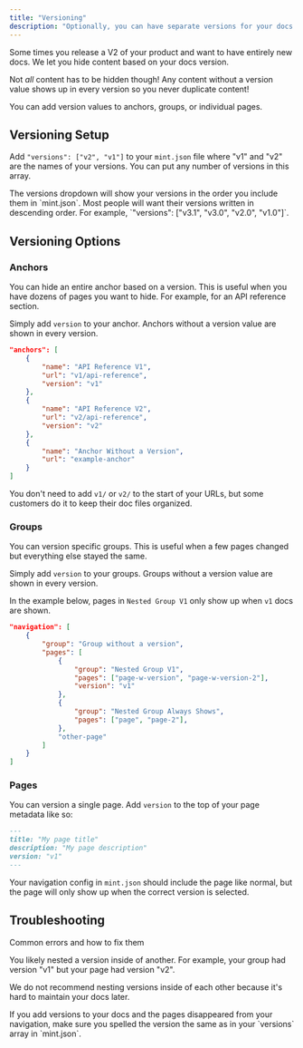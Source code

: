 ```yaml
---
title: "Versioning"
description: "Optionally, you can have separate versions for your docs. Configuring versions only takes a few minutes."
---
```


Some times you release a V2 of your product and want to have entirely new docs. We let you hide content based on your docs version.

Not _all_ content has to be hidden though! Any content without a version value shows up in every version so you never duplicate content!

You can add version values to anchors, groups, or individual pages.

## Versioning Setup

Add `"versions": ["v2", "v1"]` to your `mint.json` file where "v1" and "v2" are the names of your versions. You can put any number of versions in this array.

<Tip>
  The versions dropdown will show your versions in the order you include them in
  `mint.json`. Most people will want their versions written in descending order.
  For example, `"versions": ["v3.1", "v3.0", "v2.0", "v1.0"]`.
</Tip>

## Versioning Options

### Anchors

You can hide an entire anchor based on a version. This is useful when you have dozens of pages you want to hide. For example, for an API reference section.

Simply add `version` to your anchor. Anchors without a version value are shown in every version.

```json Anchor Versioning Example
"anchors": [
    {
        "name": "API Reference V1",
        "url": "v1/api-reference",
        "version": "v1"
    },
    {
        "name": "API Reference V2",
        "url": "v2/api-reference",
        "version": "v2"
    },
    {
        "name": "Anchor Without a Version",
        "url": "example-anchor"
    }
]
```

You don't need to add `v1/` or `v2/` to the start of your URLs, but some customers do it to keep their doc files organized.

### Groups

You can version specific groups. This is useful when a few pages changed but everything else stayed the same.

Simply add `version` to your groups. Groups without a version value are shown in every version.

In the example below, pages in `Nested Group V1` only show up when `v1` docs are shown.

```json Group Versioning Example
"navigation": [
    {
        "group": "Group without a version",
        "pages": [
            {
                "group": "Nested Group V1",
                "pages": ["page-w-version", "page-w-version-2"],
                "version": "v1"
            },
            {
                "group": "Nested Group Always Shows",
                "pages": ["page", "page-2"],
            },
            "other-page"
        ]
    }
]
```

### Pages

You can version a single page. Add `version` to the top of your page metadata like so:

```md Page Versioning Example
---
title: "My page title"
description: "My page description"
version: "v1"
---
```

Your navigation config in `mint.json` should include the page like normal, but the page will only show up when the correct version is selected.

## Troubleshooting

Common errors and how to fix them

<Accordion title="Pages Show Up In Wrong Version" icon="circle-exclamation">
You likely nested a version inside of another. For example, your group had version "v1" but your page had version "v2".

We do not recommend nesting versions inside of each other because it's hard to maintain your docs later.

</Accordion>

<Accordion title="Missing Pages" icon="circle-exclamation">
  If you add versions to your docs and the pages disappeared from your
  navigation, make sure you spelled the version the same as in your `versions`
  array in `mint.json`.
</Accordion>
